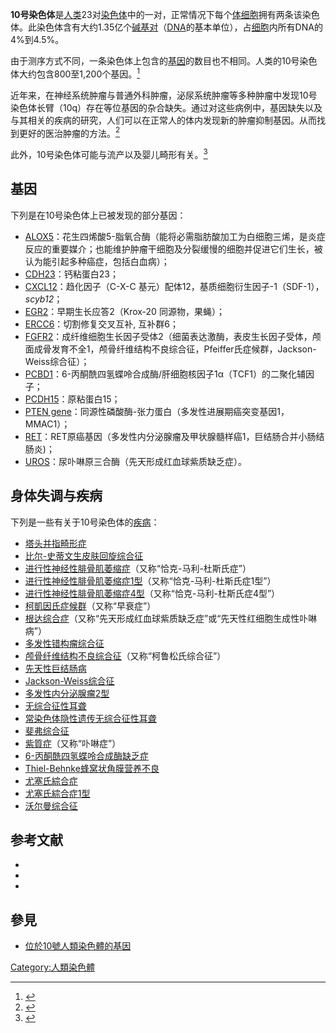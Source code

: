{{染色體
|名称=10號染色體
|染色體圖=Chromosome_10.svg
|标题=10號染色體
|物種=''Homo sapiens''
|類型=[[體染色體|體染色體]]
|基因數量=800-1200
}}
'''10号染色体'''是[[人类|人类]]23对[[染色体|染色体]]中的一对，正常情况下每个[[体细胞|体细胞]]拥有两条该染色体。此染色体含有大约1.35亿个[[碱基对|碱基对]]（[[DNA|DNA]]的基本单位），占[[细胞|细胞]]内所有DNA的4%到4.5%。

由于测序方式不同，一条染色体上包含的[[基因|基因]]的数目也不相同。人类的10号染色体大约包含800至1,200个基因。<ref>{{Cite web |url=http://ghr.nlm.nih.gov/chromosome=10 |title=Chromosome 10 - Genetics Home Reference<!-- Bot generated title --> |accessdate=2010-07-06 |archive-date=2010-04-08 |archive-url=https://web.archive.org/web/20100408062150/http://ghr.nlm.nih.gov/chromosome=10 |dead-url=yes }}</ref>

近年来，在神经系统肿瘤与普通外科肿瘤，泌尿系统肿瘤等多种肿瘤中发现10号染色体长臂（10q）存在等位基因的杂合缺失。通过对这些病例中，基因缺失以及与其相关的疾病的研究，人们可以在正常人的体内发现新的肿瘤抑制基因。从而找到更好的医治肿瘤的方法。<ref>{{cite web |url=http://www.sh-cancer.org/html/zlzs/kyjz/342.html |title=存档副本 |accessdate=2012-05-07 |deadurl=yes |archiveurl=https://archive.is/20120909065535/http://www.sh-cancer.org/html/zlzs/kyjz/342.html |archivedate=2012-09-09 }}</ref>

此外，10号染色体可能与流产以及婴儿畸形有关。<ref>{{cite web |url=http://www.cyszxyy.com/tsyl/disp.asp?news_id=452 |title=存档副本 |accessdate=2012-05-07 |deadurl=yes |archiveurl=https://web.archive.org/web/20120106135223/http://www.cyszxyy.com/tsyl/disp.asp?news_id=452 |archivedate=2012-01-06 }}</ref>

== 基因 ==
{{Expert|time=2015-12-14T03:27:34+00:00|subject=生命科学|section=章節|small=left}}
下列是在10号染色体上已被发现的部分基因：
* [[ALOX5|ALOX5]]：花生四烯酸5-脂氧合酶（能将必需脂肪酸加工为白细胞三烯，是炎症反应的重要媒介；也能维护肿瘤干细胞及分裂缓慢的细胞并促进它们生长，被认为能引起多种癌症，包括白血病）；
* [[CDH23|CDH23]]：钙粘蛋白23；
* [[SDF-1_(biology)|CXCL12]]：趋化因子（C-X-C 基元）配体12，基质细胞衍生因子-1（SDF-1），''scyb12''；
* [[EGR2|EGR2]]：早期生长应答2（Krox-20 同源物，果蝇）；
* [[ERCC6|ERCC6]]：切割修复交叉互补, 互补群6；
* [[FGFR2|FGFR2]]：成纤维细胞生长因子受体2（细菌表达激酶，表皮生长因子受体，颅面成骨发育不全1，颅骨纤维结构不良综合征，Pfeiffer氏症候群，Jackson-Weiss综合征）；
* [[PCBD1|PCBD1]]：6-丙酮酰四氢蝶呤合成酶/肝细胞核因子1α（TCF1）的二聚化辅因子；
* [[PCDH15|PCDH15]]：原粘蛋白15；
* [[PTEN_gene|PTEN gene]]：同源性磷酸酶-张力蛋白（多发性进展期癌突变基因1，MMAC1）；
* [[RET_proto-oncogene|RET]]：RET原癌基因（多发性内分泌腺瘤及甲状腺髓样癌1，巨结肠合并小肠结肠炎)；
* [[UROS|UROS]]：尿卟啉原三合酶（先天形成红血球紫质缺乏症）。

== 身体失调与疾病 ==
下列是一些有关于10号染色体的[[疾病|疾病]]：
* [[塔头并指畸形症|塔头并指畸形症]]
* [[比尔-史蒂文生皮肤回旋综合征|比尔-史蒂文生皮肤回旋综合征]]
* [[进行性神经性腓骨肌萎缩症|进行性神经性腓骨肌萎缩症]]（又称“恰克-马利-杜斯氏症”）
* [[进行性神经性腓骨肌萎缩症1型|进行性神经性腓骨肌萎缩症1型]]（又称“恰克-马利-杜斯氏症1型”）
* [[进行性神经性腓骨肌萎缩症4型|进行性神经性腓骨肌萎缩症4型]]（又称“恰克-马利-杜斯氏症4型”）
* [[柯凱因氏症候群|柯凱因氏症候群]]（又称“早衰症”）
* [[根达综合症|根达综合症]]（又称“先天形成红血球紫质缺乏症”或“先天性红细胞生成性卟啉病”）
* [[多发性错构瘤综合征|多发性错构瘤综合征]]
* [[颅骨纤维结构不良综合征|颅骨纤维结构不良综合征]]（又称“柯鲁松氏综合征”）
* [[先天性巨结肠病|先天性巨结肠病]]
* [[Jackson-Weiss综合征|Jackson-Weiss综合征]]
* [[多发性内分泌腺瘤2型|多发性内分泌腺瘤2型]]
* [[无综合征性耳聋|无综合征性耳聋]]
* [[常染色体隐性遗传无综合征性耳聋|常染色体隐性遗传无综合征性耳聋]]
* [[斐弗综合征|斐弗综合征]]
* [[紫質症|紫質症]]（又称“卟啉症”）
* [[6-丙酮酰四氢蝶呤合成酶缺乏症|6-丙酮酰四氢蝶呤合成酶缺乏症]]
* [[角膜前弹力层营养不良2型|Thiel-Behnke蜂窝状角膜营养不良]]
* [[尤塞氏綜合症|尤塞氏綜合症]]
* [[尤塞氏綜合症1型|尤塞氏綜合症1型]]
* [[沃尔曼综合征|沃尔曼综合征]]

== 参考文献 ==
<references />
* {{cite journal | author=Deloukas P, Earthrowl ME, Grafham DV, Rubenfield M, French L, Steward CA, Sims SK, Jones MC, Searle S, Scott C, Howe K, Hunt SE, Andrews TD, Gilbert JG, Swarbreck D, Ashurst JL, Taylor A, Battles J, Bird CP, Ainscough R, Almeida JP, Ashwell RI, Ambrose KD, Babbage AK, Bagguley CL, Bailey J, Banerjee R, Bates K, Beasley H, Bray-Allen S, Brown AJ, Brown JY, Burford DC, Burrill W, Burton J, Cahill P, Camire D, Carter NP, Chapman JC, Clark SY, Clarke G, Clee CM, Clegg S, Corby N, Coulson A, Dhami P, Dutta I, Dunn M, Faulkner L, Frankish A, Frankland JA, Garner P, Garnett J, Gribble S, Griffiths C, Grocock R, Gustafson E, Hammond S, Harley JL, Hart E, Heath PD, Ho TP, Hopkins B, Horne J, Howden PJ, Huckle E, Hynds C, Johnson C, Johnson D, Kana A, Kay M, Kimberley AM, Kershaw JK, Kokkinaki M, Laird GK, Lawlor S, Lee HM, Leongamornlert DA, Laird G, Lloyd C, Lloyd DM, Loveland J, Lovell J, McLaren S, McLay KE, McMurray A, Mashreghi-Mohammadi M, Matthews L, Milne S, Nickerson T, Nguyen M, Overton-Larty E, Palmer SA, Pearce AV, Peck AI, Pelan S, Phillimore B, Porter K, Rice CM, Rogosin A, Ross MT, Sarafidou T, Sehra HK, Shownkeen R, Skuce CD, Smith M, Standring L, Sycamore N, Tester J, Thorpe A, Torcasso W, Tracey A, Tromans A, Tsolas J, Wall M, Walsh J, Wang H, Weinstock K, West AP, Willey DL, Whitehead SL, Wilming L, Wray PW, Young L, Chen Y, Lovering RC, Moschonas NK, Siebert R, Fechtel K, Bentley D, Durbin R, Hubbard T, Doucette-Stamm L, Beck S, Smith DR, Rogers J | title=The DNA sequence and comparative analysis of human chromosome 10 | journal=Nature | year=2004 | pages=375–81 | volume=429 | issue=6990  | pmid=15164054 | doi=10.1038/nature02462}}
* {{cite journal | author=Deloukas P, French L, Meitinger T, Moschonas NK | title=Report of the third international workshop on human chromosome 10 mapping and sequencing 1999 | journal=Cytogenet Cell Genet | year=2000 | pages=1–12 | volume=90 | issue=1-2  | pmid=11060438 | doi=10.1159/000015653}}
* {{cite journal | author=Gilbert F | title=Chromosome 10 | journal=Genet Test | year=2001 | pages=69–82 | volume=5 | issue=1  | pmid=11336406 | doi=10.1089/109065701753145664}}
==參見==
*[[:Category:位於10號人類染色體的基因|位於10號人類染色體的基因]]
{{Commons category|Human chromosome 10|10號人類染色體}}
{{人类基因组}}

[[Category:人類染色體|Category:人類染色體]]